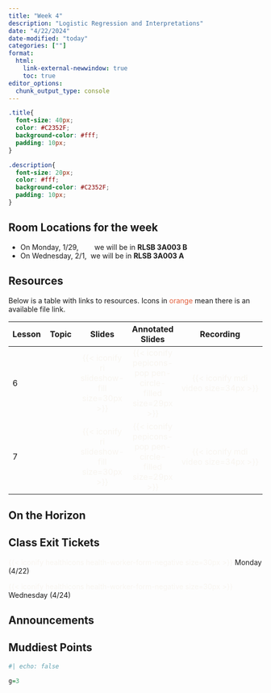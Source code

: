 ```yaml
---
title: "Week 4"
description: "Logistic Regression and Interpretations"
date: "4/22/2024"
date-modified: "today"
categories: [""]
format: 
  html:
    link-external-newwindow: true
    toc: true
editor_options: 
  chunk_output_type: console
---
```


```css
.title{
  font-size: 40px;
  color: #C2352F;
  background-color: #fff;
  padding: 10px;
}

.description{
  font-size: 20px;
  color: #fff;
  background-color: #C2352F;
  padding: 10px;
}
```

::: callout-important
## Room Locations for the week

-   On Monday, 1/29,        we will be in **RLSB 3A003 B**
-   On Wednesday, 2/1,  we will be in **RLSB 3A003 A**
:::

## Resources

Below is a table with links to resources. Icons in [orange]{style="color:#E25D3B;"} mean there is an available file link.

| Lesson | Topic |                                Slides                                 |                                  Annotated Slides                                  |                           Recording                           |
|----------|----------|:--------:|:--------:|:------------------------------:|
| 6      |       | [{{< iconify ri slideshow-fill size=30px >}}]{style="color:#f8f5f0;"} | [{{< iconify pepicons-pop pen-circle-filled size=29px >}}]{style="color:#f8f5f0;"} | [{{< iconify mdi video size=34px >}}]{style="color:#f8f5f0;"} |
| 7      |       | [{{< iconify ri slideshow-fill size=30px >}}]{style="color:#f8f5f0;"} | [{{< iconify pepicons-pop pen-circle-filled size=29px >}}]{style="color:#f8f5f0;"} | [{{< iconify mdi video size=34px >}}]{style="color:#f8f5f0;"} |

## On the Horizon

## Class Exit Tickets

[{{< iconify healthicons health-worker-form-negative size=30px >}}]{style="color:#f8f5f0;"} Monday (4/22)

[{{< iconify healthicons health-worker-form-negative size=30px >}}]{style="color:#f8f5f0;"} Wednesday (4/24)

## Announcements

## Muddiest Points

```r
#| echo: false

g=3
```
